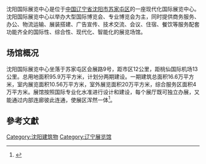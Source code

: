 {{Infobox Venue
| name             = 沈阳国际展览中心<br>Shenyang International Exhibition Center 
| image            =
| image_caption    = 沈阳国际展览中心外景
| nickname         = 
| location         = {{Flagicon|China}} [[中華人民共和國|中華人民共和國]][[辽宁省|辽宁省]][[沈阳市|沈阳市]]
| coordinates      = 
| type             = [[展覽館|展覽館]]
| genre            =
| built            = 
| opened           = 
| renovated        =
| expanded         = 
| closed           =
| demolished       =
| construction_cost= 
| owner            = [[沈阳市|沈阳市]]人民政府
| former_names     =
| seating_type     =
| seating_capacity =  
| website          = [http://xuyansen.gotoip55.com/home/index.html/ 沈阳国际展览中心]
}}
沈阳国际展览中心是位于[[中国|中国]][[辽宁省|辽宁省]][[沈阳市|沈阳市]][[苏家屯区|苏家屯区]]的一座现代化国际展览中心。沈阳国际展览中心以举办大型国际博览会、专业博览会为主，同时提供商务服务、办公、物流运输、展装搭建、广告宣传、技术交流、会议、住宿、餐饮等服务配套功能齐全的国际性、综合性、现代化、智能化的展览场馆。

== 场馆概况 ==
沈阳国际展览中心坐落于苏家屯区会展路9号，距市区12公里，距桃仙国际机场13公里。总用地面积95.9万平方米，计划分两期建设。一期建筑总面积16.6万平方米，室内展览面积10.56万平方米，室外展览面积20万平方米，综合服务区面积4万平方米。展馆按照国际专业化水准进行设计和建设，每个展厅既可独立办展，又能通过内部连廊彼此连通，使展区浑然一体<ref>{{Cite web |url=http://www.expo-china.com/pages/hall/201004/1187/hall_gaikuang.shtml |title=沈阳国际展览中心 |access-date=2013-05-24 |archive-url=https://web.archive.org/web/20130616111232/http://www.expo-china.com/pages/hall/201004/1187/hall_gaikuang.shtml |archive-date=2013-06-16 |dead-url=yes }}</ref>。

==參考文獻==
<div class="references-small">
<references />
</div>

[[Category:沈阳建筑物|Category:沈阳建筑物]]
[[Category:辽宁展览馆|Category:辽宁展览馆]]